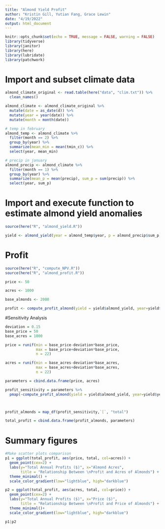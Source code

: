 ```yaml
---
title: "Almond Yield Profit"
author: "Kristin Gill, Yutian Fang, Grace Lewin"
date: "4/19/2022"
output: html_document
---
```


```r
knitr::opts_chunk$set(echo = TRUE, message = FALSE, warning = FALSE)
library(tidyverse)
library(janitor)
library(here)
library(lubridate)
library(patchwork)
```

# Import and subset climate data

```r
almond_climate_original <- read.table(here("data", "clim.txt")) %>% 
  clean_names()

almond_climate <- almond_climate_original %>% 
  mutate(date = as_date(d)) %>% 
  mutate(year = year(date)) %>%
  mutate(month = month(date))

# temp in february
almond_temp <- almond_climate %>% 
  filter(month == 2) %>% 
  group_by(year) %>%
  summarize(mean_min = mean(tmin_c)) %>% 
  select(year, mean_min)

# precip in january
almond_precip <- almond_climate %>% 
  filter(month == 1) %>% 
  group_by(year) %>% 
  summarize(mean_p = mean(precip), sum_p = sum(precip)) %>% 
  select(year, sum_p)
```

# Import and execute function to estimate almond yield anomalies

```r
source(here("R", "almond_yield.R"))

yield <- almond_yield(year = almond_temp$year, p = almond_precip$sum_p, Tn = almond_temp$mean_min)
```

# Profit
```r
source(here("R", "compute_NPV.R"))
source(here("R", "almond_profit.R"))

price <- 50

acres <- 1000

base_almonds <- 2000

profit <- compute_profit_almond(yield = yield$almond_yield, year=yield$year, price=price, discount=0.12, acres=acres, base_almonds=base_almonds)
```

#Sensitivity Analysis
```r
deviation = 0.15
base_price = 50
base_acres = 1000

price = runif(min = base_price-deviation*base_price,
              max = base_price+deviation*base_price, 
              n = 22)

acres = runif(min = base_acres-deviation*base_acres,
              max = base_acres+deviation*base_acres, 
              n = 22)

parameters = cbind.data.frame(price, acres)

profit_sensitivity = parameters %>% 
  pmap(~compute_profit_almond(yield = yield$almond_yield, year=yield$year, price=.x, discount=0.12, acres=acres, base_almonds=base_almonds))



profit_almonds = map_df(profit_sensitivity,`[`, "total") 

total_profit = cbind.data.frame(profit_almonds, parameters)
```

# Summary figures
```r

#Make scatter plots comparison
p1 = ggplot(total_profit, aes(price, total, col=acres)) +
  geom_point(cex=2) +
  labs(y="Total Annual Profits ($)", x="Almond Acres",
       title = "Relationship Between \nProfit and Acres of Almonds") +
  theme_minimal() +
  scale_color_gradient(low="lightblue", high="darkblue")

p2 = ggplot(total_profit, aes(acres, total, col=price)) +
  geom_point(cex=2) +
  labs(y="Total Annual Profits ($)", x="Price ($)",
       title = "Relationship Between \nProfit and Price of Almonds") +
  theme_minimal()+
  scale_color_gradient(low="lightblue", high="darkblue")

p1|p2
```

